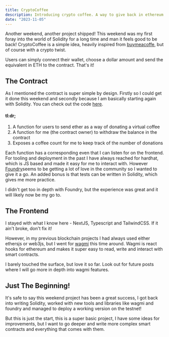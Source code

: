 ```yaml
---
title: CryptoCoffee
description: Introducing crypto coffee. A way to give back in ethereum.
date: "2023-11-05"
---
```


Another weekend, another project shipped! This weekend was my first foray into the world of Solidity for a long time and man it feels good to be back! CryptoCoffee is a simple idea, heavily inspired from [buymeacoffe](https://cryptocoffee.vercel.app/), but of course with a crypto twist.

Users can simply connect their wallet, choose a dollar amount and send the equivalent in ETH to the contract. That's it!

## The Contract

As I mentioned the contract is super simple by design. Firstly so I could get it done this weekend and secondly because I am basically starting again with Solidity. You can check out the code [here](https://github.com/shan8851/crypto-coffee-contract).

#### tl:dr;

1. A function for users to send ether as a way of donating a virtual coffee
2. A function for me (the contract owner) to withdraw the balance in the contract
3. Exposes a coffee count for me to keep track of the number of donations

Each function has a corresponding even that I can listen for on the frontend. For tooling and deployment in the past I have always reached for hardhat, which is JS based and made it easy for me to interact with. However [Foundry](https://book.getfoundry.sh/)seems to be getting a lot of love in the community so I wanted to give it a go. An added bonus is that tests can be written in Solidity, which gives me more practice.

I didn't get too in depth with Foundry, but the experience was great and it will likely now be my go to.

## The Frontend

I stayed with what I know here - NextJS, Typescript and TailwindCSS. If it ain't broke, don't fix it!

However, in my previous blockchain projects I had always used either ethersjs or web3js, but I went for [wagmi](https://wagmi.sh/) this time around. Wagmi is react hooks for ethereum and makes it super easy to read, write and interact with smart contracts.

I barely touched the surface, but love it so far. Look out for future posts where I will go more in depth into wagmi features.

## Just The Beginning!

It's safe to say this weekend project has been a great success, I got back into writing Solidity, worked with new tools and libraries like wagmi and foundry and managed to deploy a working version on the testnet!

But this is just the start, this is a super basic project, I have some ideas for improvements, but I want to go deeper and write more complex smart contracts and everything that comes with them.
